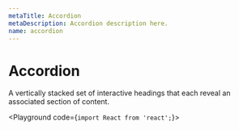 ```yaml
---
metaTitle: Accordion
metaDescription: Accordion description here.
name: accordion
---
```


# Accordion

<Description>
  A vertically stacked set of interactive headings that each reveal an
  associated section of content.
</Description>

<Playground code={`import React from 'react';`}>
  <AccordionDemo />
</Playground>
